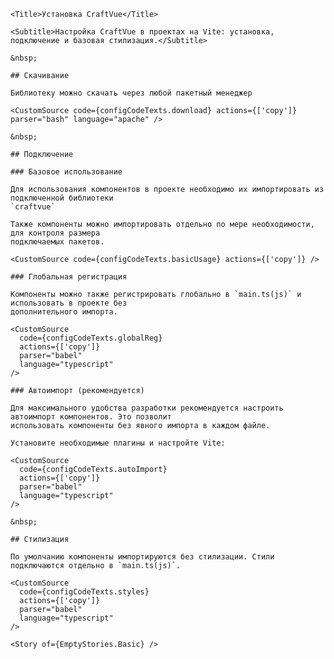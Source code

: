 
<Meta title="Getting Started" />

<div className='sb-docs-wrapper' >
  <div className='sb-docs-content'>

    <Title>Установка CraftVue</Title>

    <Subtitle>Настройка CraftVue в проектах на Vite: установка, подключение и базовая стилизация.</Subtitle>

    &nbsp;

    ## Скачивание

    Библиотеку можно скачать через любой пакетный менеджер

    <CustomSource code={configCodeTexts.download} actions={['copy']} parser="bash" language="apache" />

    &nbsp;

    ## Подключение

    ### Базовое использование

    Для использования компонентов в проекте необходимо их импортировать из подключенной библиотеки
    `craftvue`

    Также компоненты можно импортировать отдельно по мере необходимости, для контроля размера
    подключаемых пакетов.

    <CustomSource code={configCodeTexts.basicUsage} actions={['copy']} />

    ### Глобальная регистрация

    Компоненты можно также регистрировать глобально в `main.ts(js)` и использовать в проекте без
    дополнительного импорта.

    <CustomSource
      code={configCodeTexts.globalReg}
      actions={['copy']}
      parser="babel"
      language="typescript"
    />

    ### Автоимпорт (рекомендуется)

    Для максимального удобства разработки рекомендуется настроить автоимпорт компонентов. Это позволит
    использовать компоненты без явного импорта в каждом файле.

    Установите необходимые плагины и настройте Vite:

    <CustomSource
      code={configCodeTexts.autoImport}
      actions={['copy']}
      parser="babel"
      language="typescript"
    />

    &nbsp;

    ## Стилизация

    По умолчанию компоненты импортируются без стилизации. Стили подключаются отдельно в `main.ts(js)`.

    <CustomSource
      code={configCodeTexts.styles}
      actions={['copy']}
      parser="babel"
      language="typescript"
    />

    <Story of={EmptyStories.Basic} />

  </div>

  <div>
    <TableOfContents
      className='sb-docs-toc sb-unstyled'
      title='Содержание'
      contentsSelector='.sb-docs-content'
      headingSelector="h2, h3"
      ignoreSelector='.sbdocs-subtitle'
    />
  </div>
</div>
